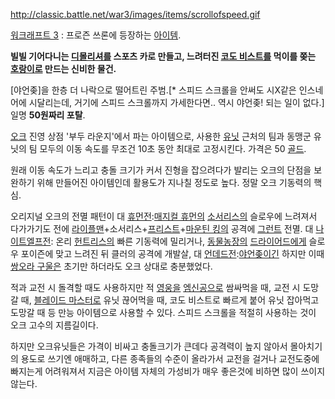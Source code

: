 http://classic.battle.net/war3/images/items/scrollofspeed.gif

[[워크래프트 3]] : 프로즌 쓰론에 등장하는 [[아이템]]. 

'''빌빌 기어다니는 [[디몰리셔]]를 스포츠 카로 만들고, 느려터진 [[코도 비스트]]를 먹이를 쫒는 [[호랑이]]로 만드는 신비한 물건.'''

[야언좆]을 한층 더 나락으로 떨어트린 주범.[* 스피드 스크롤을 안써도 시X같은 인스네어에 시달리는데, 거기에 스피드 스크롤까지 가세한다면.. 역시 야언좆! 되는 일이 없다.] 일명 '''50원짜리 포탈'''.

[[오크]] 진영 상점 '부두 라운지'에서 파는 아이템으로, 사용한 [[유닛]] 근처의 팀과 동맹군 유닛의 팀 모두의 이동 속도를 무조건 10초 동안 최대로 고정시킨다. 가격은 50 [[골드]].

원래 이동 속도가 느리고 충돌 크기가 커서 진형을 잡으려다가 발리는 오크의 단점을 보완하기 위해 만들어진 아이템인데 활용도가 지나칠 정도로 높다. 정말 오크 기동력의 핵심.

오리지널 오크의 전멸 패턴이 대 [[휴먼]]전:[[매지컬 휴먼]]의 [[소서리스]]의 슬로우에 느려져서 다가가기도 전에 [[라이플맨]]+소서리스+[[프리스트]]+[[마운틴 킹]]의 공격에 [[그런트]] 전멸. 대 [[나이트엘프]]전: 온리 [[헌트리스]]의 빠른 기동력에 밀리거나, [[동물농장]]의 [[드라이어드]]에게 슬로우 포이즌에 맞고 느려진 뒤 클러의 공격에 개발살, 대 [[언데드]]전:[[야언좆]]이긴 하지만 이때 [[쌍오라 구울]]은 초기만 하더라도 오크 상대로 충분했었다. 

적과 교전 시 돌격할 때도 사용하지만 적 [[영웅]]을 [[엠신공]]으로 쌈싸먹을 때, 교전 시 도망갈 때, [[블레이드 마스터]]로 유닛 끊어먹을 때, 코도 비스트로 빠르게 붙어 유닛 잡아먹고 도망갈 때 등 만능 아이템으로 사용할 수 있다. 스피드 스크롤을 적절히 사용하는 것이 오크 고수의 지름길이다.

하지만 오크유닛들은 가격이 비싸고 충돌크기가 큰데다 공격력이 높지 않아서 몰아치기의 용도로 쓰기엔 애매하고, 다른 종족들의 수준이 올라가서 교전을 걸거나 교전도중에 빠지는게 어려워져서 지금은 아이템 자체의 가성비가 매우 좋은것에 비하면 많이 쓰이지 않는다.

